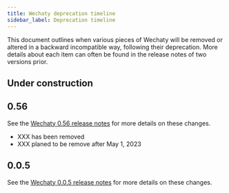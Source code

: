 ```yaml
---
title: Wechaty deprecation timeline
sidebar_label: Deprecation timeline
---
```


This document outlines when various pieces of Wechaty will be removed or altered
in a backward incompatible way, following their deprecation.
More details about each item can often be found in the release notes of two versions prior.

## Under construction

## 0.56

See the [Wechaty 0.56 release notes](https://github.com/wechaty/wechaty/releases/tag/v0.56) for more details on these changes.

- XXX has been removed
- XXX planed to be remove after May 1, 2023

## 0.0.5

See the [Wechaty 0.0.5 release notes](https://github.com/wechaty/wechaty/releases/tag/v0.0.5)
for more details on these changes.
